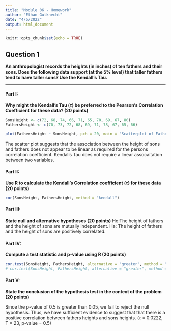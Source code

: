 ---
title: "Module 06 - Homework"
author: "Ethan Gutknecht"
date: "4/5/2022"
output: html_document
---

```{r setup, include=FALSE}
knitr::opts_chunk$set(echo = TRUE)
```

## Question 1
**An anthropologist records the heights (in inches) of ten fathers and their sons. Does the following data support (at the 5% level) that taller fathers tend to have taller sons? Use the Kendall’s Tau.**

-----------------

#### Part I:
**Why might the Kendall’s Tau ($\tau$) be preferred to the Pearson’s Correlation Coefficient for these data? (20 points)**
```{r}
SonsHeight <- c(72, 68, 74, 66, 71, 65, 70, 69, 67, 80)
FathersHeight <- c(70, 73, 72, 68, 69, 71, 78, 67, 65, 66)

plot(FathersHeight ~ SonsHeight, pch = 20, main = "Scatterplot of Fathers Heights", ylab = "Height (inches)", xlab="Height of Sons (inches)")
```

The scatter plot suggests that the association between the height of sons and fathers does not appear to be linear as required for the persons correlation coefficient. Kendalls Tau does not require a linear assocaitation between two variables.


#### Part II:
**Use R to calculate the Kendall’s Correlation coefficient ($\tau$) for these data (20 points)**
```{r}
cor(SonsHeight, FathersHeight, method = "kendall")
```



#### Part III:
**State null and alternative hypotheses (20 points)**
Ho:The height of fathers and the height of sons are mutually independent.
Ha: The height of fathers and the height of sons are positively correlated.



#### Part IV:
**Compute a test statistic and p-value using R (20 points)**
```{r}
cor.test(SonsHeight, FathersHeight, alternative = "greater", method = "kendall")
# cor.test(SonsHeight, FathersHeight, alternative = "greater", method = "kendall", use = "complete.obs")
```



#### Part V:
**State the conclusion of the hypothesis test in the context of the problem (20 points)**

Since the p-value of 0.5 is greater than 0.05, we fail to reject the null hypothesis. Thus, we have sufficient evidence to suggest that that there is a positive correlation between fathers heights and sons heights. ($\tau$ = 0.0222, T = 23, p-value = 0.5) 





